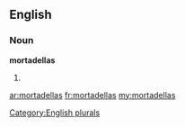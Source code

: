 ==English==

===Noun===
'''mortadellas'''

# {{plural of|[[mortadella]]}}

[[Category:English plurals]]

[[ar:mortadellas]]
[[fr:mortadellas]]
[[my:mortadellas]]